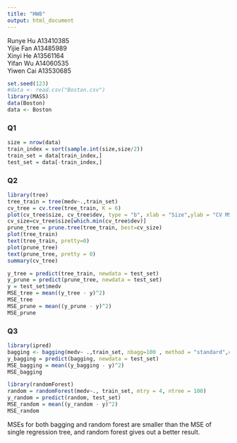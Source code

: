 ```yaml
---
title: "HW8"
output: html_document
---
```

<div>Runye Hu A13410385</div>
<div>Yijie Fan A13485989</div>
<div>Xinyi He A13561164</div>
<div>Yifan Wu A14060535</div>
<div>Yiwen Cai A13530685</div>


```r
set.seed(123)
#data <- read.csv("Boston.csv")
library(MASS)
data(Boston)
data <- Boston
```
### Q1
```r
size = nrow(data)
train_index = sort(sample.int(size,size/2))
train_set = data[train_index,]
test_set = data[-train_index,]
```

### Q2
```r
library(tree)
tree_train = tree(medv~.,train_set)
cv_tree = cv.tree(tree_train, K = 6)
plot(cv_tree$size, cv_tree$dev, type = "b", xlab = "Size",ylab = "CV MSE", col = "red")
cv_size=cv_tree$size[which.min(cv_tree$dev)]
prune_tree = prune.tree(tree_train, best=cv_size)
plot(tree_train)
text(tree_train, pretty=0)
plot(prune_tree)
text(prune_tree, pretty = 0)
summary(cv_tree)
```

```r
y_tree = predict(tree_train, newdata = test_set)
y_prune = predict(prune_tree, newdata = test_set)
y = test_set$medv
MSE_tree = mean((y_tree - y)^2)
MSE_tree
MSE_prune = mean((y_prune - y)^2)
MSE_prune
```
### Q3
```r
library(ipred)
bagging <- bagging(medv~ .,train_set, nbagg=100 , method = "standard",coob=TRUE)
y_bagging = predict(bagging, newdata = test_set)
MSE_bagging = mean((y_bagging - y)^2)
MSE_bagging
```

```r
library(randomForest)
random = randomForest(medv~., train_set, mtry = 4, ntree = 100)
y_random = predict(random, test_set)
MSE_random = mean((y_random - y)^2)
MSE_random
```
MSEs for both bagging and random forest are smaller than the MSE of single regression tree, and random forest gives out a better result.
